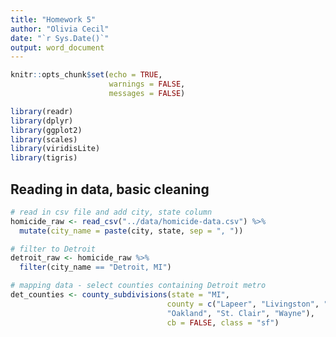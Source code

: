 ```yaml
---
title: "Homework 5"
author: "Olivia Cecil"
date: "`r Sys.Date()`"
output: word_document
---
```


```r
knitr::opts_chunk$set(echo = TRUE,
                      warnings = FALSE,
                      messages = FALSE)
```

```r
library(readr)
library(dplyr)
library(ggplot2)
library(scales)
library(viridisLite)
library(tigris)
```

## Reading in data, basic cleaning

```r
# read in csv file and add city, state column
homicide_raw <- read_csv("../data/homicide-data.csv") %>% 
  mutate(city_name = paste(city, state, sep = ", "))

# filter to Detroit
detroit_raw <- homicide_raw %>% 
  filter(city_name == "Detroit, MI")

# mapping data - select counties containing Detroit metro
det_counties <- county_subdivisions(state = "MI", 
                                   county = c("Lapeer", "Livingston", "Macomb",
                                   "Oakland", "St. Clair", "Wayne"), 
                                   cb = FALSE, class = "sf")

```





